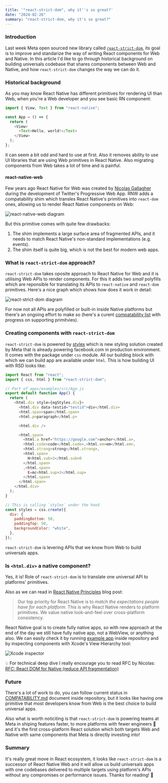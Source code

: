 ```yaml
---
title: '"react-strict-dom", why it''s so great?'
date: "2024-02-26"
summary: "react-strict-dom, why it's so great?"
---
```


### Introduction

Last week Meta open sourced new library called <code>[react-strict-dom](https://github.com/facebook/react-strict-dom)</code>, its goal is to improve and standarize the way of writing React components for Web and Native. In this article I'd like to go through historical background on building universals codebase that shares components between Web and Native, and how <code>react-strict-dom</code> changes the way we can do it.

### Historical background

As you may know React Native has different primitives for rendering UI than Web, when you're a Web developer and you see basic RN component:

```javascript
import { View, Text } from "react-native";

const App = () => {
  return (
    <View>
      <Text>Hello, world!</Text>
    </View>
  );
};
```

it can seem a bit odd and hard to use at first. Also it removes ability to use UI libraries that are using Web primitives in React Native. Also migrating components from Web takes a lot of time and is painful.

#### react-native-web

Few years ago React Native for Web was created by [Nicolas Gallagher](https://nicolasgallagher.com/) during the development of Twitter's Progressive Web App. RNW adds a compatability shim which transles React Native's primitives into <code>react-dom</code> ones, allowing us to render React Native components on Web:

![react-native-web diagram](/images/rnw.png)

But this primitive comes with quite few drawbacks:

1. The shim implements a large surface area of fragmented APIs, and it needs to match React Native's non-standard implementations (e.g. events).
2. The shim itself is quite big, which is not the best for modern web apps.

### What is <code>react-strict-dom</code> approach?

<code>react-strict-dom</code> takes oposite approach to React Native for Web and
it is utilising Web APIs to render components. For this it adds two _small_ polyfills
which are reponsible for translating its APIs to <code>react-native</code>
and <code>react-dom</code> primitives. Here's a nice graph which shows how does it
work in detail:

![react-strict-dom diagram](/images/rsd.png)

For now not all APIs are polyfilled or built-in inside Native platforms but there's an ongoing effort to make so (here's a curent [compatability list](https://github.com/facebook/react-strict-dom/blob/main/packages/react-strict-dom/COMPATIBILITY.md) with progress on supporting primitvies).

### Creating components with <code>react-strict-dom</code>

<code>react-strict-dom</code> is powered by [stylex](https://stylexjs.com/) which
is new styling solution created by Meta that is already powering facebook.com in
production environment. It comes with the package under <code>css</code> module.
All our building block with which we can build app are available under
<code>html</code>. This is how building UI with RSD looks like:

```javascript
import React from "react";
import { css, html } from "react-strict-dom";

// Part of apps/examples/src/App.js
export default function App() {
  return (
    <html.div style={egStyles.div}>
      <html.div data-testid="testid">div</html.div>
      <html.span>span</html.span>
      <html.p>paragraph</html.p>

      <html.div />

      <html.span>
        <html.a href="https://google.com">anchor</html.a>,
        <html.code>code</html.code>,<html.em>em</html.em>,
        <html.strong>strong</html.strong>,
        <html.span>
          H<html.sub>2</html.sub>0
        </html.span>
        ,<html.span>
          E=mc<html.sup>2</html.sup>
        </html.span>
      </html.span>
    </html.div>
  );
}

// This is calling `stylex` under the hood
const styles = css.create({
  div: {
    paddingBottom: 50,
    paddingTop: 50,
    backgroundColor: "white",
  },
});
```

<code>react-strict-dom</code> is levering APIs that we know from Web to build universals
apps.

### Is <code>\<html.div\></code> a native component?

Yes, it is! Role of <code>react-strict-dom</code> is to translate one universal API to platforms' primitives.

Also as we can read in [React Native Principles](https://reactnative.dev/blog/2020/07/17/react-native-principles) blog post:

> Our top priority for React Native is to _match the expectations people have for each platform._ This is why React Native renders to platform primitives. We value native look-and-feel over cross-platform consistency.

React Native goal is to create fully native apps, so with new approach at the end of the day we still have fully native app, not a WebView, or anything also. We can easily check it by running [example app](https://github.com/facebook/react-strict-dom/tree/main/apps/examples) inside repository and by inspecting components with Xcode's View Hierarchy tool:

![Xcode inspector](/images/xcode-inspector.png)

💡 For technical deep dive I really encourage you to read RFC by Nicolas: [RFC: React DOM for Native (reduce API fragmentation)](https://github.com/react-native-community/discussions-and-proposals/pull/496)

### Future

There's a lot of work to do, you can follow current status in [COMPATABILITY.md](https://github.com/facebook/react-strict-dom/blob/main/packages/react-strict-dom/COMPATIBILITY.md) document inside repository, but it looks like having one primitive that most developers know from Web is the best choice to build universal apps.

Also what is worth noticiting is that <code>react-strict-dom</code> is powering teams at Meta in shiping features faster, to more platforms with fewer engineers 🚀 and it's the first cross-platform React solution which both targets Web and Native with same components that Meta is directly investing into!

### Summary

It's really great move in React ecosystem, it looks like <code>react-strict-dom</code> is a successor of React Native Web and it will allow us build universals apps with one codebases delivered to multiple targets using platform's APIs without any compromises or performance issues. Thanks for reading! 🙌

